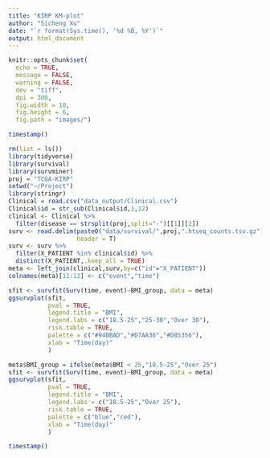 ```yaml
---
title: "KIRP KM-plot"
author: "Sicheng Xu"
date: "`r format(Sys.time(), '%d %B, %Y')`"
output: html_document
---
```


```r
knitr::opts_chunk$set(
  echo = TRUE,
  message = FALSE,
  warning = FALSE,
  dev = "tiff",
  dpi = 300,
  fig.width = 10,
  fig.height = 6,
  fig.path = "images/")
```

```r
timestamp()
```

```r
rm(list = ls())
library(tidyverse)
library(survival)
library(survminer)
proj = "TCGA-KIRP"
setwd("~/Project")
library(stringr)
Clinical = read.csv("data_output/Clinical.csv")
Clinical$id = str_sub(Clinical$id,1,12)
clinical <- Clinical %>%
  filter(disease == strsplit(proj,split="-")[[1]][2])
surv <- read.delim(paste0("data/survival/",proj,".htseq_counts.tsv.gz"),
                   header = T) 
surv <- surv %>%
  filter(X_PATIENT %in% clinical$id) %>%
  distinct(X_PATIENT,.keep_all = TRUE)
meta <- left_join(clinical,surv,by=c("id"="X_PATIENT"))
colnames(meta)[11:12] <- c("event","time")
```

```r
sfit <- survfit(Surv(time, event)~BMI_group, data = meta)
ggsurvplot(sfit,
           pval = TRUE,
           legend.title = "BMI",
           legend.labs = c("18.5-25","25-30","Over 30"),
           risk.table = TRUE,
           palette = c("#94BBAD","#D7AA36","#D85356"),
           xlab = "Time(day)"
           )
```

```r
meta$BMI_group = ifelse(meta$BMI < 25,"18.5-25","Over 25")
sfit <- survfit(Surv(time, event)~BMI_group, data = meta)
ggsurvplot(sfit,
           pval = TRUE,
           legend.title = "BMI",
           legend.labs = c("18.5-25","Over 25"),
           risk.table = TRUE,
           palette = c("blue","red"),
           xlab = "Time(day)"
           )
```

```r
timestamp()
```


